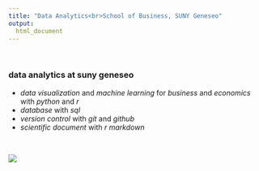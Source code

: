 ```yaml
---
title: "Data Analytics<br>School of Business, SUNY Geneseo"
output: 
  html_document
---
```


<br>

### data analytics at suny geneseo

- *data visualization* and *machine learning* for *business* and *economics* with *python* and *r*
- *database* with *sql*
- *version control* with *git* and *github*
- *scientific document* with *r markdown*

<br>

<div style="width:600px; height:450px">
![](figures/correlation_causation.jpg)
</div>

